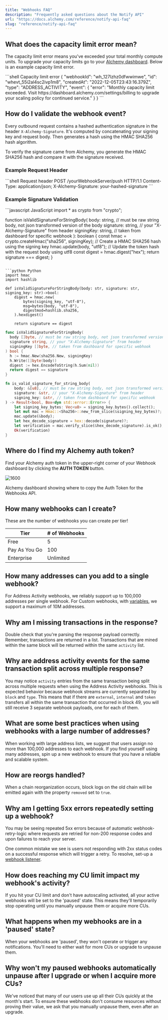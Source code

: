 ```yaml
---
title: "Webhooks FAQ"
description: "Frequently asked questions about the Notify API"
url: "https://docs.alchemy.com/reference/notify-api-faq"
slug: "reference/notify-api-faq"
---
```



## What does the capacity limit error mean?

The capacity limit error means you've exceeded your total monthly compute units. To upgrade your capacity limits go to your [Alchemy dashboard](https://dashboard.alchemyapi.io/settings/billing). Below is an example capacity limit error.

<CodeGroup>
  ```shell Capacity limit error
  {
    "webhookId": "wh_127lzhz0dfwwimwe",
    "id": "whevt_55i2al4sc2ivp1m8",
    "createdAt": "2022-12-05T23:43:16.379Z",
    "type": "ADDRESS_ACTIVITY",
    "event": {
      "error": "Monthly capacity limit exceeded. Visit https://dashboard.alchemy.com/settings/billing to upgrade your scaling policy for continued service."
    }
  }
  ```
</CodeGroup>

## How do I validate the webhook event?

Every outbound request contains a hashed authentication signature in the header `X-Alchemy-Signature`. It's computed by concatenating your signing key and request body. Then generates a hash using the HMAC SHA256 hash algorithm.

To verify the signature came from Alchemy, you generate the HMAC SHA256 hash and compare it with the signature received.

### Example Request Header

<CodeGroup>
  ```shell Request header
  POST /yourWebhookServer/push HTTP/1.1
  Content-Type: application/json;
  X-Alchemy-Signature: your-hashed-signature
  ```
</CodeGroup>

### Example Signature Validation

<CodeGroup>
  ```javascript JavaScript
  import * as crypto from "crypto";

  function isValidSignatureForStringBody(
      body: string, // must be raw string body, not json transformed version of the body
      signature: string, // your "X-Alchemy-Signature" from header
      signingKey: string, // taken from dashboard for specific webhook
    ): boolean {
      const hmac = crypto.createHmac("sha256", signingKey); // Create a HMAC SHA256 hash using the signing key
      hmac.update(body, "utf8"); // Update the token hash with the request body using utf8
      const digest = hmac.digest("hex");
      return signature === digest;
  }
  ```

  ```python Python
  import hmac
  import hashlib

  def isValidSignatureForStringBody(body: str, signature: str, signing_key: str)->bool:
      digest = hmac.new(
          bytes(signing_key, "utf-8"),
          msg=bytes(body, "utf-8"),
          digestmod=hashlib.sha256,
      ).hexdigest()
      
      return signature == digest
  ```

  ```go Go
  func isValidSignatureForStringBody(
    body []byte, // must be raw string body, not json transformed version of the body
    signature string, // your "X-Alchemy-Signature" from header
    signingKey []byte, // taken from dashboard for specific webhook
  ) bool {
    h := hmac.New(sha256.New, signingKey)
    h.Write([]byte(body))
    digest := hex.EncodeToString(h.Sum(nil))
    return digest == signature
  }
  ```

  ```rust Rust
  fn is_valid_signature_for_string_body(
      body: &[u8], // must be raw string body, not json transformed version of the body
      signature: &str, // your "X-Alchemy-Signature" from header
      signing_key: &str, // taken from dashboard for specific webhook
  ) -> Result<bool, Box<dyn std::error::Error>> {
      let signing_key_bytes: Vec<u8> = signing_key.bytes().collect();
      let mut mac = Hmac::<Sha256>::new_from_slice(&signing_key_bytes)?;
      mac.update(&body);
      let hex_decode_signature = hex::decode(signature)?;
      let verification = mac.verify_slice(&hex_decode_signature).is_ok();
      Ok(verification)
  }
  ```
</CodeGroup>

## Where do I find my Alchemy auth token?

Find your Alchemy auth token in the upper-right corner of your Webhook dashboard by clicking the **AUTH TOKEN** button.

![1600](c2ec742ed4b29e539c263129d102da82e85078520952b1bcae0ef81e7848e1de-Untitled.jpg "notify_page_screenshot.png")

Alchemy dashboard showing where to copy the Auth Token for the Webhooks API.

## How many webhooks can I create?

These are the number of webhooks you can create per tier!

| Tier          | # of Webhooks |
| ------------- | ------------- |
| Free          | 5             |
| Pay As You Go | 100           |
| Enterprise    | Unlimited     |

## How many addresses can you add to a single webhook?

For Address Activity webhooks, we reliably support up to 100,000 addresses per single webhook. For Custom webhooks, with [variables](https://alchemyenterprisegroup.readme.io/reference/custom-webhook-variables), we support a maximum of 10M addresses.

## Why am I missing transactions in the response?

Double check that you're parsing the response payload correctly. Remember, transactions are returned in a list. Transactions that are mined within the same block will be returned within the same `activity` list.

## Why are address activity events for the same transaction split across multiple response?

You may notice `activity` entries from the same transaction being split across multiple requests when using the Address Activity webhooks. This is expected behavior because webhook streams are currently separated by `block` and `type`. This means that if there are `external`, `internal` and `token` transfers all within the same transaction that occurred in block 49, you will still receive 3 separate webhook payloads, one for each of them.

## What are some best practices when using webhooks with a large number of addresses?

When working with large address lists, we suggest that users assign no more than 100,000 addresses to each webhook. If you find yourself using many addresses, spin up a new webhook to ensure that you have a reliable and scalable system.

## How are reorgs handled?

When a chain reorganization occurs, block logs on the old chain will be emitted again with the property `removed` set to `true`.

## Why am I getting 5xx errors repeatedly setting up a webhook?

You may be seeing repeated 5xx errors because of automatic webhook-retry-logic where requests are retried for non-200 response codes and upon failures to reach your server.

One common mistake we see is users not responding with 2xx status codes on a successful response which will trigger a retry. To resolve, set-up a [webhook listener](/reference/notify-api-quickstart#create-webhook-listeners).

## How does reaching my CU limit impact my webhook's activity?

If you hit your CU limit and don't have autoscaling activated, all your active webhooks will be set to the 'paused' state. This means they'll temporarily stop operating until you manually unpause them or acquire more CUs.

## What happens when my webhooks are in a 'paused' state?

When your webhooks are 'paused', they won't operate or trigger any notifications. You'll need to either wait for more CUs or upgrade to unpause them.

## Why won't my paused webhooks automatically unpause after I upgrade or when I acquire more CUs?

We've noticed that many of our users use up all their CUs quickly at the month's start. To ensure these webhooks don't consume resources without proving their value, we ask that you manually unpause them, even after an upgrade.
